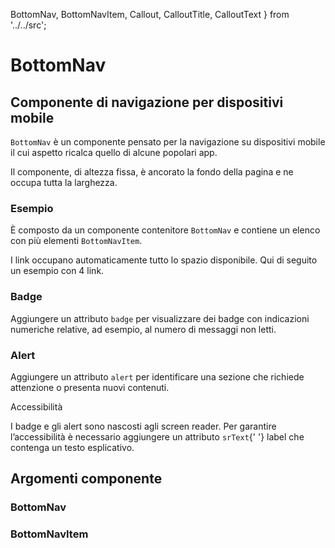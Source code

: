   BottomNav,
  BottomNavItem,
  Callout,
  CalloutTitle,
  CalloutText
} from '../../src';

<Meta title='Documentazione/Menu di navigazione/BottomNav' of={BottomNav} />

# BottomNav

## Componente di navigazione per dispositivi mobile

`BottomNav` è un componente pensato per la navigazione su dispositivi mobile il cui aspetto ricalca quello di alcune popolari app.

Il componente, di altezza fissa, è ancorato la fondo della pagina e ne occupa tutta la larghezza.

### Esempio

È composto da un componente contenitore `BottomNav` e contiene un elenco con più elementi `BottomNavItem`.

<Canvas>
  <Story id='componenti-bottomnav--esempi' />
</Canvas>

I link occupano automaticamente tutto lo spazio disponibile. Qui di seguito un esempio con 4 link.

<Canvas>
  <Story id='componenti-bottomnav--esempi-4-links' />
</Canvas>

### Badge

Aggiungere un attributo `badge` per visualizzare dei badge con indicazioni numeriche relative, ad esempio, al numero di messaggi non letti.

<Canvas>
  <Story id='componenti-bottomnav--badge' />
</Canvas>

### Alert

Aggiungere un attributo `alert` per identificare una sezione che richiede attenzione o presenta nuovi contenuti.

<div className='docs'>
  <Callout color='warning'>
    <CalloutTitle>Accessibilità</CalloutTitle>
    <CalloutText>
      <p>
        I badge e gli alert sono nascosti agli screen reader. Per garantire
        l’accessibilità è necessario aggiungere un attributo <code>srText</code>{' '}
        label che contenga un testo esplicativo.
      </p>
    </CalloutText>
  </Callout>
</div>

<Canvas>
  <Story id='componenti-bottomnav--alert' />
</Canvas>

## Argomenti componente

### BottomNav

<ArgsTable of={BottomNav} />

### BottomNavItem

<ArgsTable of={BottomNavItem} />
